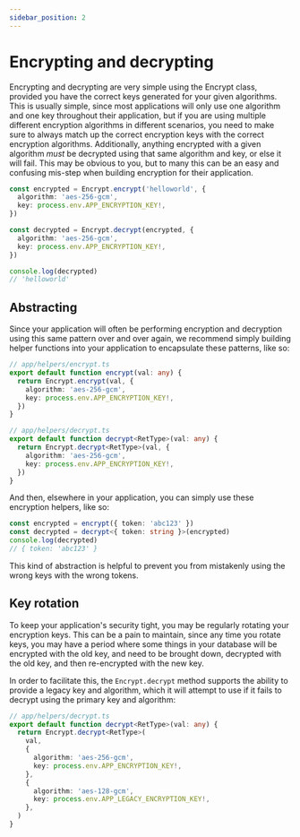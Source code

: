 ```yaml
---
sidebar_position: 2
---
```


# Encrypting and decrypting

Encrypting and decrypting are very simple using the Encrypt class, provided you have the correct keys generated for your given algorithms. This is usually simple, since most applications will only use one algorithm and one key throughout their application, but if you are using multiple different encryption algorithms in different scenarios, you need to make sure to always match up the correct encryption keys with the correct encryption algorithms. Additionally, anything encrypted with a given algorithm _must_ be decrypted using that same algorithm and key, or else it will fail. This may be obvious to you, but to many this can be an easy and confusing mis-step when building encryption for their application.

```ts
const encrypted = Encrypt.encrypt('helloworld', {
  algorithm: 'aes-256-gcm',
  key: process.env.APP_ENCRYPTION_KEY!,
})

const decrypted = Encrypt.decrypt(encrypted, {
  algorithm: 'aes-256-gcm',
  key: process.env.APP_ENCRYPTION_KEY!,
})

console.log(decrypted)
// 'helloworld'
```

## Abstracting

Since your application will often be performing encryption and decryption using this same pattern over and over again, we recommend simply building helper functions into your application to encapsulate these patterns, like so:

```ts
// app/helpers/encrypt.ts
export default function encrypt(val: any) {
  return Encrypt.encrypt(val, {
    algorithm: 'aes-256-gcm',
    key: process.env.APP_ENCRYPTION_KEY!,
  })
}

// app/helpers/decrypt.ts
export default function decrypt<RetType>(val: any) {
  return Encrypt.decrypt<RetType>(val, {
    algorithm: 'aes-256-gcm',
    key: process.env.APP_ENCRYPTION_KEY!,
  })
}
```

And then, elsewhere in your application, you can simply use these encryption helpers, like so:

```ts
const encrypted = encrypt({ token: 'abc123' })
const decrypted = decrypt<{ token: string }>(encrypted)
console.log(decrypted)
// { token: 'abc123' }
```

This kind of abstraction is helpful to prevent you from mistakenly using the wrong keys with the wrong tokens.

## Key rotation

To keep your application's security tight, you may be regularly rotating your encryption keys. This can be a pain to maintain, since any time you rotate keys, you may have a period where some things in your database will be encrypted with the old key, and need to be brought down, decrypted with the old key, and then re-encrypted with the new key.

In order to facilitate this, the `Encrypt.decrypt` method supports the ability to provide a legacy key and algorithm, which it will attempt to use if it fails to decrypt using the primary key and algorithm:

```ts
// app/helpers/decrypt.ts
export default function decrypt<RetType>(val: any) {
  return Encrypt.decrypt<RetType>(
    val,
    {
      algorithm: 'aes-256-gcm',
      key: process.env.APP_ENCRYPTION_KEY!,
    },
    {
      algorithm: 'aes-128-gcm',
      key: process.env.APP_LEGACY_ENCRYPTION_KEY!,
    },
  )
}
```
